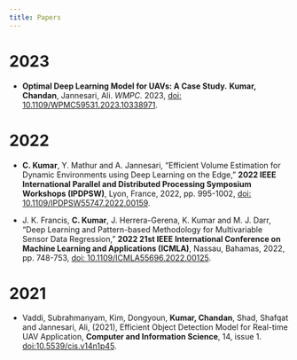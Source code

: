 ```yaml
---
title: Papers
---
```


<!-- # Books -->

<!-- - **von Csefalvay C** (2023). Computational Modeling of Infectious Disease: With applications in Python. Amsterdam: Elsevier. [https://elsevier.com/books/computational-modeling-of-infectious-disease/von-csefalvay/978-0-323-95389-4](https://elsevier.com/books/computational-modeling-of-infectious-disease/von-csefalvay/978-0-323-95389-4). -->

<!-- - **von Csefalvay C**, Nam D T, Melis A, Halonen M, Edison S, Kozdon J, Kwong T, Glaser F, Frid Y, Szarnyas G, Crusius K, de Oliveira Castro PR, Hassler G, Clark AR, Visser M (2021). Learn Julia the Hard Way. [https://doi.org/10.5281/zenodo.4556324](https://doi.org/10.5281/zenodo.4556324) -->

<!-- references -->

# 2023

- **Optimal Deep Learning Model for UAVs: A Case Study.** **Kumar, Chandan**, Jannesari, Ali. *WMPC.* 2023, [doi: 10.1109/WPMC59531.2023.10338971](https://doi.org/10.1109/WPMC59531.2023.10338971).

# 2022

- **C. Kumar**, Y. Mathur and A. Jannesari, "Efficient Volume Estimation for Dynamic Environments using Deep Learning on the Edge," **2022 IEEE International Parallel and Distributed Processing Symposium Workshops (IPDPSW)**, Lyon, France, 2022, pp. 995-1002, [doi: 10.1109/IPDPSW55747.2022.00159](https://doi.org/10.1109/IPDPSW55747.2022.00159).

- J. K. Francis, **C. Kumar**, J. Herrera-Gerena, K. Kumar and M. J. Darr, "Deep Learning and Pattern-based Methodology for Multivariable Sensor Data Regression," **2022 21st IEEE International Conference on Machine Learning and Applications (ICMLA)**, Nassau, Bahamas, 2022, pp. 748-753, [doi: 10.1109/ICMLA55696.2022.00125](https://doi.org/10.1109/ICMLA55696.2022.00125).


# 2021

- Vaddi, Subrahmanyam, Kim, Dongyoun, **Kumar, Chandan**, Shad, Shafqat and Jannesari, Ali, (2021), Efficient Object Detection Model for Real-time UAV Application, **Computer and Information Science**, 14, issue 1. [doi:10.5539/cis.v14n1p45](https://doi.org/10.5539/cis.v14n1p45).



<!-- /references -->



<!-- # Data sets -->

<!-- Foldi, T., **von Csefalvay, C.**, Pigler, P., Wash, W., Zempleni, B., Rodrigues, J., Kapronczay, M., Huber, Sz. & Gergely, B. (2022). Starschema COVID-19 consolidated data set. 27 March 2023. [![DOI](https://zenodo.org/badge/DOI/10.5281/zenodo.7774003.svg)](https://doi.org/10.5281/zenodo.7774003) -->

<!-- **von Csefalvay, C.** (2019). 2019 Samoa measles outbreak data set. 06 December 2019. Zenodo. [![DOI](https://zenodo.org/badge/DOI/10.5281/zenodo.3566012.svg)](https://doi.org/10.5281/zenodo.3566012) -->

<!-- **von Csefalvay, C.**. (2019). CODRAS: COnsolidated Diabetic Retinopathy Assessment Set. Zenodo. [![DOI](https://doi.org/10.5281/zenodo.2573205)] -->
